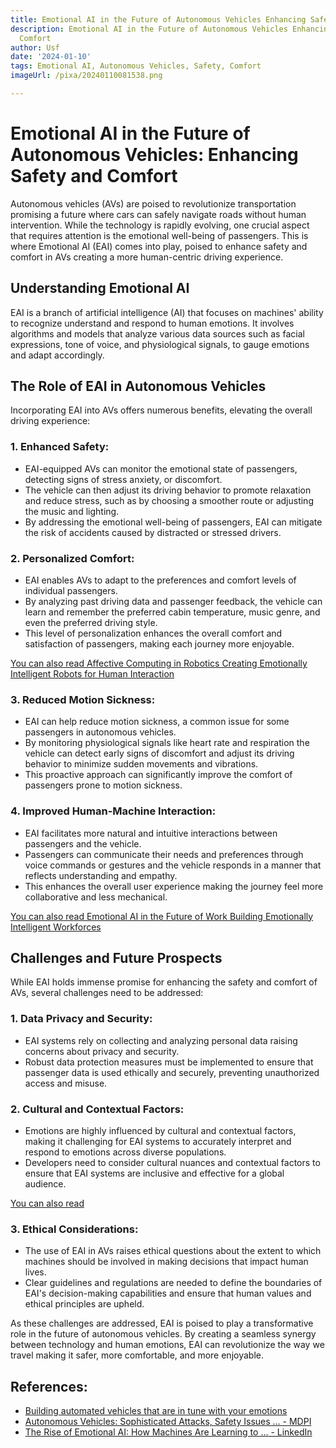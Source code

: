 ```yaml
---
title: Emotional AI in the Future of Autonomous Vehicles Enhancing Safety and Comfort
description: Emotional AI in the Future of Autonomous Vehicles Enhancing Safety and
  Comfort
author: Usf
date: '2024-01-10'
tags: Emotional AI, Autonomous Vehicles, Safety, Comfort
imageUrl: /pixa/20240110081538.png

---
```

# Emotional AI in the Future of  Autonomous Vehicles: Enhancing Safety and Comfort

Autonomous vehicles (AVs) are poised to revolutionize  transportation promising a future where cars can safely navigate roads without human intervention. While  the  technology is  rapidly evolving, one crucial aspect that requires attention is the  emotional well-being of passengers. This is where Emotional AI (EAI) comes into play, poised to enhance safety and comfort  in AVs creating a more human-centric driving experience.

## Understanding Emotional AI

EAI is a branch of artificial intelligence (AI) that focuses on machines' ability to recognize understand and respond to  human emotions. It involves algorithms and models that analyze various data sources such as facial expressions, tone of voice, and physiological signals, to gauge  emotions and adapt accordingly.

## The Role of EAI in Autonomous  Vehicles

Incorporating EAI into AVs offers  numerous benefits, elevating the overall driving experience:

### 1. Enhanced Safety:

- EAI-equipped AVs can monitor the  emotional state of passengers, detecting signs of stress anxiety, or discomfort.
- The vehicle  can then adjust its driving behavior to promote relaxation and reduce stress, such as by choosing  a smoother route or adjusting the music and lighting.
- By addressing the  emotional well-being of passengers, EAI can mitigate the risk  of accidents caused by distracted or  stressed drivers.

### 2. Personalized Comfort:

- EAI enables AVs to adapt to the preferences  and comfort levels of individual passengers.
- By  analyzing past driving  data and passenger feedback, the vehicle can learn and remember the preferred cabin temperature, music genre, and even the  preferred  driving style.
- This level of personalization enhances the overall comfort and satisfaction of passengers, making each journey more enjoyable.

[You can also read Affective Computing in Robotics  Creating Emotionally Intelligent Robots  for Human Interaction](Affective%20Computing%20in%20Robotics%20Creating%20Emotionally%20Intelligent%20Robots%20for%20Human%20Interaction)


### 3. Reduced Motion Sickness:

- EAI can help  reduce motion sickness, a common issue for some  passengers in autonomous vehicles.
- By monitoring physiological  signals  like heart rate  and respiration the vehicle can detect early signs of discomfort and  adjust its driving behavior to minimize sudden  movements and vibrations.
- This proactive approach can significantly improve the comfort of passengers prone to motion sickness.

### 4. Improved  Human-Machine  Interaction:

- EAI facilitates more natural and intuitive interactions between passengers and the vehicle.
- Passengers can communicate their needs  and preferences through voice commands or gestures and the vehicle  responds in a  manner that reflects understanding and empathy.
-  This enhances the overall user experience making the journey  feel more collaborative and less mechanical.

[You can also read Emotional  AI in the  Future of  Work Building Emotionally Intelligent  Workforces](Emotional%20AI%20in%20the%20Future%20of%20Work%20Building%20Emotionally%20Intelligent%20Workforces)


## Challenges and Future Prospects

While EAI holds immense promise for  enhancing the safety and comfort of AVs, several challenges need to  be addressed:

### 1.  Data Privacy and Security:

- EAI systems rely on collecting and analyzing  personal data  raising concerns  about privacy and security.
- Robust data protection measures must  be implemented to ensure that passenger data is used ethically and securely, preventing unauthorized access and misuse.

### 2.  Cultural and Contextual Factors:

- Emotions are highly influenced by cultural and contextual factors, making it challenging  for EAI systems to accurately interpret and respond to emotions across diverse populations.
- Developers need to consider cultural nuances and contextual  factors to ensure that EAI systems  are inclusive and effective for a global audience.

[You can also read  ]()


### 3. Ethical  Considerations:

- The use of EAI in AVs raises ethical questions about the extent to which machines should be involved in making decisions that impact human lives.
- Clear guidelines and  regulations are  needed to define the boundaries of EAI's decision-making capabilities and ensure that human  values and ethical principles  are upheld.

As these challenges are addressed, EAI is poised to play a transformative role in the future of autonomous vehicles. By creating a seamless synergy between technology and human emotions, EAI can revolutionize the way  we travel making it safer, more comfortable, and  more  enjoyable.

## References:
- [Building automated vehicles that are in tune with your emotions](https://projects.research-and-innovation.ec.europa.eu/en/projects/success-stories/all/building-automated-vehicles-are-tune-your-emotions)
- [Autonomous Vehicles: Sophisticated Attacks, Safety Issues ... - MDPI](https://www.mdpi.com/2624-800X/3/3/25)
- [The Rise of Emotional AI: How Machines Are Learning to ... - LinkedIn](https://www.linkedin.com/pulse/rise-emotional-ai-how-machines-learning-understand-respond-emmons)
